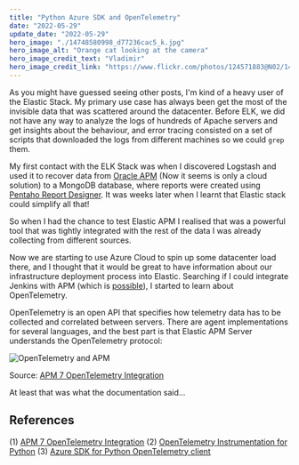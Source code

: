 ```yaml
---
title: "Python Azure SDK and OpenTelemetry"
date: "2022-05-29"
update_date: "2022-05-29"
hero_image: "./14748580998_d77236cac5_k.jpg"
hero_image_alt: "Orange cat looking at the camera"
hero_image_credit_text: "Vladimir"
hero_image_credit_link: "https://www.flickr.com/photos/124571883@N02/14748580998/in/photolist-othkih-vtYevA-9eWDjm-ptbfG4-21PVLJ8-odsv6-eauvUH-9CS3Mm-vj6BEs-Q14Qrx-dyr9q-5Nkyiz-dThEQN-7yjf2P-dytGo-8dprNJ-2aWpC3v-6jdkHL-2592aak-YGguW-2fhmJvS-25en4Sg-noRyrq-23kxRM3-6pn1Ze-5BGscs-6pr9Vd-4qomDy-tigHqM-63vsUA-YYrpgf-mJGoyQ-yY8LNV-D5fhSA-photPa-dyk64-29DchiQ-5NhPu7-DxP2ag-qX85Na-8cZsQh-6f8geY-sBohuR-CpRBc-RZ64E8-TfWWtc-H5cMTb-23tJr4W-D6fZJB-fZa21S"
---
```


As you might have guessed seeing other posts, I'm kind of a heavy user of the Elastic Stack. My primary use case has always been get the most of the invisible data that was scattered around the datacenter. Before ELK, we did not have any way to analyze the logs of hundreds of Apache servers and get insights about the behaviour, and error tracing consisted on a set of scripts that downloaded the logs from different machines so we could `grep` them.

My first contact with the ELK Stack was when I discovered Logstash and used it to recover data from [Oracle APM](https://www.oracle.com/es/manageability/application-performance-monitoring/) (Now it seems is only a cloud solution) to a MongoDB database, where reports were created using [Pentaho Report Designer](https://help.hitachivantara.com/Documentation/Pentaho/8.2/Products/Report_Designer). It was weeks later when I learnt that Elastic stack could simplify all that!

So when I had the chance to test Elastic APM I realised that was a powerful tool that was tightly integrated with the rest of the data I was already collecting from different sources.

Now we are starting to use Azure Cloud to spin up some datacenter load there, and I thought that it would be great to have information about our infrastructure deployment process into Elastic. Searching if I could integrate Jenkins with APM (which is [possible](https://www.elastic.co/guide/en/observability/current/ci-cd-observability.html)), I started to learn about OpenTelemetry.

OpenTelemetry is an open API that specifies how telemetry data has to be collected and correlated between servers. There are agent implementations for several languages, and the best part is that Elastic APM Server understands the OpenTelemetry protocol:

![OpenTelemetry and APM](./open-telemetry-protocol-arch.png)

Source: [APM 7 OpenTelemetry Integration](https://www.elastic.co/guide/en/apm/guide/7.17/open-telemetry.html)

At least that was what the documentation said...

## References

(1) [APM 7 OpenTelemetry Integration](https://www.elastic.co/guide/en/apm/guide/7.17/open-telemetry.html)
(2) [OpenTelemetry Instrumentation for Python](https://opentelemetry.io/docs/instrumentation/python/)
(3) [Azure SDK for Python OpenTelemetry client](https://docs.microsoft.com/en-us/python/api/overview/azure/core-tracing-opentelemetry-readme?view=azure-python-preview)
